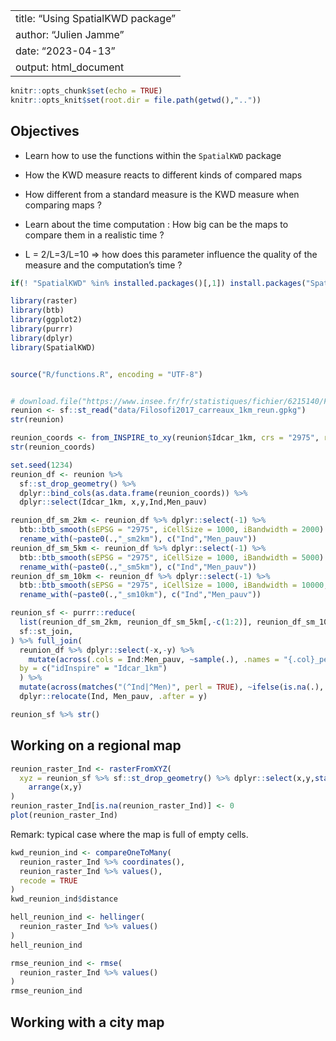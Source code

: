 ----
title: "Using SpatialKWD package"
author: "Julien Jamme"
date: "2023-04-13"
output: html_document
---

```r
knitr::opts_chunk$set(echo = TRUE)
knitr::opts_knit$set(root.dir = file.path(getwd(),".."))
```


## Objectives

- Learn how to use the functions within the `SpatialKWD` package
- How the KWD measure reacts to different kinds of compared maps
- How different from a standard measure is the KWD measure when comparing maps ?

- Learn about the time computation : How big can be the maps to compare them in a realistic time  ?
- L = 2/L=3/L=10 => how does this parameter influence the quality of the measure and the computation's time ?



```r
if(! "SpatialKWD" %in% installed.packages()[,1]) install.packages("SpatialKWD")

library(raster)
library(btb)
library(ggplot2)
library(purrr)
library(dplyr)
library(SpatialKWD)


source("R/functions.R", encoding = "UTF-8")
```

```r

```

```r
# download.file("https://www.insee.fr/fr/statistiques/fichier/6215140/Filosofi2017_carreaux_1km_gpkg.zip", "filo2017_1km_gpkg.zip")
reunion <- sf::st_read("data/Filosofi2017_carreaux_1km_reun.gpkg")
str(reunion)
```

```r
reunion_coords <- from_INSPIRE_to_xy(reunion$Idcar_1km, crs = "2975", res = "1000m")
str(reunion_coords)
```

```r
set.seed(1234)
reunion_df <- reunion %>% 
  sf::st_drop_geometry() %>% 
  dplyr::bind_cols(as.data.frame(reunion_coords)) %>% 
  dplyr::select(Idcar_1km, x,y,Ind,Men_pauv)

reunion_df_sm_2km <- reunion_df %>% dplyr::select(-1) %>% 
  btb::btb_smooth(sEPSG = "2975", iCellSize = 1000, iBandwidth = 2000) %>% 
  rename_with(~paste0(.,"_sm2km"), c("Ind","Men_pauv"))
reunion_df_sm_5km <- reunion_df %>% dplyr::select(-1) %>% 
  btb::btb_smooth(sEPSG = "2975", iCellSize = 1000, iBandwidth = 5000) %>% 
  rename_with(~paste0(.,"_sm5km"), c("Ind","Men_pauv"))
reunion_df_sm_10km <- reunion_df %>% dplyr::select(-1) %>% 
  btb::btb_smooth(sEPSG = "2975", iCellSize = 1000, iBandwidth = 10000, inspire = TRUE) %>% 
  rename_with(~paste0(.,"_sm10km"), c("Ind","Men_pauv"))

reunion_sf <- purrr::reduce(
  list(reunion_df_sm_2km, reunion_df_sm_5km[,-c(1:2)], reunion_df_sm_10km[,-c(1:2)]),
  sf::st_join,
) %>% full_join(
  reunion_df %>% dplyr::select(-x,-y) %>% 
    mutate(across(.cols = Ind:Men_pauv, ~sample(.), .names = "{.col}_perm")),
  by = c("idInspire" = "Idcar_1km")
  ) %>% 
  mutate(across(matches("(^Ind|^Men)", perl = TRUE), ~ifelse(is.na(.), 0, .))) %>% 
  dplyr::relocate(Ind, Men_pauv, .after = y)

reunion_sf %>% str()
```

## Working on a regional map 

```r
reunion_raster_Ind <- rasterFromXYZ(
  xyz = reunion_sf %>% sf::st_drop_geometry() %>% dplyr::select(x,y,starts_with("Ind")) %>% 
    arrange(x,y)
)
reunion_raster_Ind[is.na(reunion_raster_Ind)] <- 0
plot(reunion_raster_Ind)
```
Remark: typical case where the map is full of empty cells.


```r
kwd_reunion_ind <- compareOneToMany(
  reunion_raster_Ind %>% coordinates(), 
  reunion_raster_Ind %>% values(), 
  recode = TRUE
)
kwd_reunion_ind$distance
```


```r
hell_reunion_ind <- hellinger(
  reunion_raster_Ind %>% values()
)
hell_reunion_ind
```

```r
rmse_reunion_ind <- rmse(
  reunion_raster_Ind %>% values()
)
rmse_reunion_ind
```

## Working with a city map





